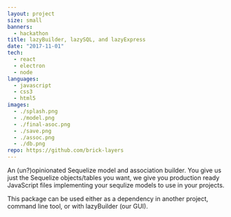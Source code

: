 ```yaml
---
layout: project
size: small
banners:
  - hackathon
title: lazyBuilder, lazySQL, and lazyExpress
date: "2017-11-01"
tech:
  - react
  - electron
  - node
languages:
  - javascript
  - css3
  - html5
images:
  - ./splash.png
  - ./model.png
  - ./final-asoc.png
  - ./save.png
  - ./assoc.png
  - ./db.png
repo: https://github.com/brick-layers
---
```


An (un?)opinionated Sequelize model and association builder.
You give us just the Sequelize objects/tables you want, we give you production ready JavaScript files implementing your sequlize models to use in your projects.

This package can be used either as a dependency in another project, command line tool, or with lazyBuilder (our GUI).
